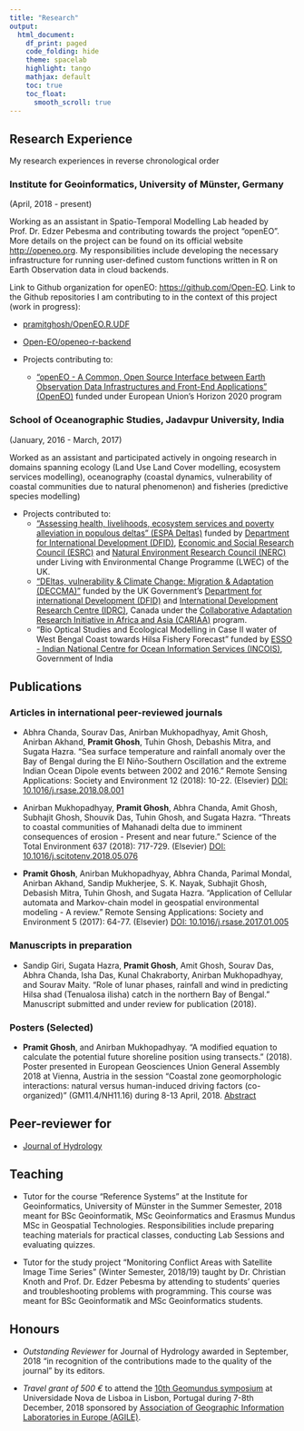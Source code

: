 ```yaml
---
title: "Research"
output:
  html_document:
    df_print: paged
    code_folding: hide
    theme: spacelab
    highlight: tango
    mathjax: default
    toc: true
    toc_float:
      smooth_scroll: true
---
```


## Research Experience

My research experiences in reverse chronological order

### Institute for Geoinformatics, University of Münster, Germany
(April, 2018 - present)

Working as an assistant in Spatio-Temporal Modelling Lab headed by Prof. Dr. Edzer Pebesma  and contributing towards the project "openEO". More details on the project can be found on its official website <http://openeo.org>. My responsibilities include developing the necessary infrastructure for running user-defined custom functions written in R on Earth Observation data in cloud backends.

Link to Github organization for openEO: <https://github.com/Open-EO>. Link to the Github repositories I am contributing to in the context of this project (work in progress):

  - [pramitghosh/OpenEO.R.UDF](https://github.com/pramitghosh/OpenEO.R.UDF)
  - [Open-EO/openeo-r-backend](https://github.com/Open-EO/openeo-r-backend)

* Projects contributing to:
    - ["openEO - A Common, Open Source Interface between Earth Observation Data Infrastructures and Front-End Applications" (OpenEO)](http://openeo.org) funded under European Union's Horizon 2020 program
      
### School of Oceanographic Studies, Jadavpur University, India
(January, 2016 - March, 2017)

Worked as an assistant and participated actively in ongoing research in domains spanning ecology (Land Use Land Cover modelling, ecosystem services modelling), oceanography (coastal dynamics, vulnerability of coastal communities due to natural phenomenon) and fisheries (predictive species modelling)

* Projects contributed to:
    - ["Assessing health, livelihoods, ecosystem services and poverty alleviation in populous deltas" (ESPA Deltas)](http://espadelta.geodata.soton.ac.uk/) funded by [Department for International Development (DFID)](https://www.gov.uk/government/organisations/department-for-international-development), [Economic and Social Research Council (ESRC)](https://esrc.ukri.org/) and [Natural Environment Research Council (NERC)](https://nerc.ukri.org/) under Living with Environmental Change Programme (LWEC) of the UK.
    - ["DEltas, vulnerability & Climate Change: Migration & Adaptation (DECCMA)"](http://www.deccma.com/deccma/overview/) funded by the UK Government's [Department for international Development (DFID)](https://www.gov.uk/government/organisations/department-for-international-development) and [International Development Research Centre (IDRC)](https://www.idrc.ca/en), Canada under the [Collaborative Adaptation Research Initiative in Africa and Asia (CARIAA)](https://cariaa.net/) program.
    - "Bio Optical Studies and Ecological Modelling in Case II water of West Bengal Coast towards Hilsa Fishery Forecast" funded by [ESSO - Indian National Centre for Ocean Information Services (INCOIS)](http://www.incois.gov.in), Government of India
    
## Publications

### Articles in international peer-reviewed journals

* Abhra Chanda, Sourav Das, Anirban Mukhopadhyay, Amit Ghosh, Anirban Akhand, **Pramit Ghosh**, Tuhin Ghosh, Debashis Mitra, and Sugata Hazra. "Sea surface temperature and rainfall anomaly over the Bay of Bengal during the El Niño-Southern Oscillation and the extreme Indian Ocean Dipole events between 2002 and 2016." Remote Sensing Applications: Society and Environment 12 (2018): 10-22. (Elsevier) [DOI: 10.1016/j.rsase.2018.08.001](https://doi.org/10.1016/j.rsase.2018.08.001)

* Anirban Mukhopadhyay, **Pramit Ghosh**, Abhra Chanda, Amit Ghosh, Subhajit Ghosh, Shouvik Das, Tuhin Ghosh, and Sugata Hazra. "Threats to coastal communities of Mahanadi delta due to imminent consequences of erosion - Present and near future." Science of the Total Environment 637 (2018): 717-729. (Elsevier) [DOI: 10.1016/j.scitotenv.2018.05.076](https://doi.org/10.1016/j.scitotenv.2018.05.076)

* **Pramit Ghosh**, Anirban Mukhopadhyay, Abhra Chanda, Parimal Mondal, Anirban Akhand, Sandip Mukherjee, S. K. Nayak, Subhajit Ghosh, Debasish Mitra, Tuhin Ghosh, and Sugata Hazra. "Application of Cellular automata and Markov-chain model in geospatial environmental modeling - A review." Remote Sensing Applications: Society and Environment 5 (2017): 64-77. (Elsevier) [DOI: 10.1016/j.rsase.2017.01.005](https://doi.org/10.1016/j.rsase.2017.01.005)

### Manuscripts in preparation

* Sandip Giri, Sugata Hazra, **Pramit Ghosh**, Amit Ghosh, Sourav Das, Abhra Chanda, Isha Das,
Kunal Chakraborty, Anirban Mukhopadhyay, and Sourav Maity. “Role of lunar phases, rainfall
and wind in predicting Hilsa shad (Tenualosa ilisha) catch in the northern Bay of Bengal.”
Manuscript submitted and under review for publication (2018).

### Posters (Selected)

* **Pramit Ghosh**, and Anirban Mukhopadhyay. "A modified equation to calculate the potential future shoreline position using transects." (2018). Poster presented in European Geosciences Union General Assembly 2018 at Vienna, Austria in the session "Coastal zone geomorphologic interactions: natural versus human-induced driving factors (co-organized)" (GM11.4/NH11.16) during 8-13 April, 2018. [Abstract](https://meetingorganizer.copernicus.org/EGU2018/EGU2018-3982.pdf)

## Peer-reviewer for

* [Journal of Hydrology](https://www.journals.elsevier.com/journal-of-hydrology)

## Teaching

* Tutor for the course "Reference Systems" at the Institute for Geoinformatics, University of Münster in the Summer Semester, 2018 meant for BSc Geoinformatik, MSc Geoinformatics and Erasmus Mundus MSc in Geospatial Technologies. Responsibilities include preparing teaching materials for practical classes, conducting Lab Sessions and evaluating quizzes.

* Tutor for the study project “Monitoring Conflict Areas with Satellite Image Time Series”
(Winter Semester, 2018/19) taught by Dr. Christian Knoth and Prof. Dr. Edzer Pebesma by
attending to students’ queries and troubleshooting problems with programming. This course was
meant for BSc Geoinformatik and MSc Geoinformatics students.

## Honours

* *Outstanding Reviewer* for Journal of Hydrology awarded in September, 2018 "in recognition of the contributions made to the quality of the journal" by its editors.

* *Travel grant of 500 €* to attend the [10th Geomundus symposium](http://geomundus.org/2018/) at Universidade Nova de Lisboa in Lisbon, Portugal during 7-8th December, 2018 sponsored by [Association of Geographic Information Laboratories in Europe (AGILE)](https://agile-online.org/).